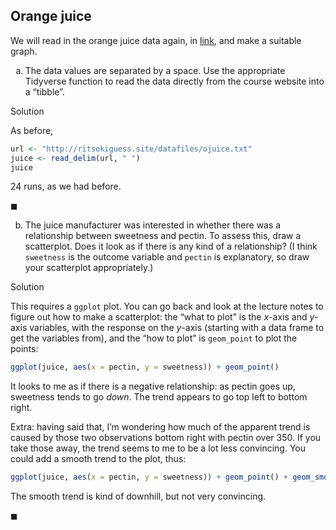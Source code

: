 ##  Orange juice


We will read in the orange juice data again,
in [link](http://ritsokiguess.site/datafiles/ojuice.txt), and make a suitable graph.


(a) The data values are separated by a space. Use the appropriate
Tidyverse function to read the data directly from the course website
into a "tibble".


Solution

As before,

```r
url <- "http://ritsokiguess.site/datafiles/ojuice.txt"
juice <- read_delim(url, " ")
juice
```

24 runs, as we had before.

$\blacksquare$

(b) The juice manufacturer was interested in whether there was a
relationship between sweetness and pectin. To assess this, draw a
scatterplot.  Does it look as if there is any kind of a
relationship? (I think `sweetness` is the outcome variable
and `pectin` is explanatory, so draw your scatterplot
appropriately.) 


Solution


This requires a `ggplot` plot. You can go back and look
at the lecture notes to figure out how to make a scatterplot:
the "what to plot" is the $x$-axis and $y$-axis variables,
with the response on the $y$-axis (starting with a data frame
to get the variables from),  and the "how to plot" is
`geom_point` to plot the points:
```r
ggplot(juice, aes(x = pectin, y = sweetness)) + geom_point()
```

         

It looks to me as if there is a negative relationship: as pectin goes
up, sweetness tends to go *down*. The trend appears to go top
left to bottom right. 

Extra: having said that, I'm wondering how much of the
apparent trend is caused by those two observations bottom right with
pectin over 350. If you take those away, the trend seems to me to be a
lot less convincing. You could add a smooth trend to the plot, thus:

```r
ggplot(juice, aes(x = pectin, y = sweetness)) + geom_point() + geom_smooth()
```

         
The smooth trend is kind of downhill, but not very convincing.

$\blacksquare$




